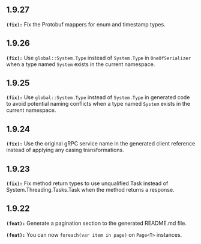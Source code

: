 ## 1.9.27
**`(fix):`** Fix the Protobuf mappers for enum and timestamp types.


## 1.9.26
**`(fix):`** Use `global::System.Type` instead of `System.Type` in `OneOfSerializer`
when a type named `System` exists in the current namespace.


## 1.9.25
**`(fix):`** Use `global::System.Type` instead of `System.Type` in generated code to avoid potential naming conflicts
when a type named `System` exists in the current namespace.


## 1.9.24
**`(fix):`** Use the original gRPC service name in the generated client reference instead of applying any casing transformations.


## 1.9.23
**`(fix):`** Fix method return types to use unqualified Task<T> instead of System.Threading.Tasks.Task<T>
when the method returns a response.


## 1.9.22
**`(feat):`** Generate a pagination section to the generated README.md file.


**`(feat):`** You can now `foreach(var item in page)` on `Page<T>` instances.


